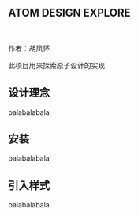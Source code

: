 <Meta title="ATOM DESIGN /Intro" />

## ATOM DESIGN EXPLORE

<br />

作者：胡凤怀

此项目用来探索原子设计的实现

## 设计理念

balabalabala

## 安装

balabalabala

## 引入样式

balabalabala
